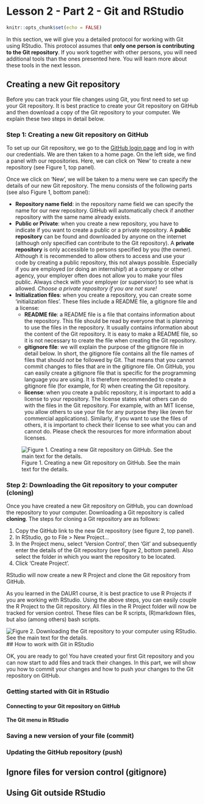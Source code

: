 # Lesson 2 - Part 2 - Git and RStudio

```r
knitr::opts_chunk$set(echo = FALSE)
```

In this section, we will give you a detailed protocol for working with Git using RStudio. This protocol assumes that **only one person is contributing to the Git repository**. If you work together with other persons, you will need additional tools than the ones presented here. You will learn more about these tools in the next lesson.   

## Creating a new Git repository

Before you can track your file changes using Git, you first need to set up your Git repository. It is best practice to create your Git repository on GitHub and then download a copy of the Git repository to your computer. We explain these two steps in detail below.

### Step 1: Creating a new Git repository on GitHub

To set up our Git repository, we go to the [GitHub login page](https://github.com/login) and log in with our credentials. We are then taken to a home page. On the left side, we find a panel with our repositories. Here, we can click on 'New' to create a new repository (see Figure 1, top panel). 

Once we click on 'New', we will be taken to a menu were we can specify the details of our new Git repository. The menu consists of the following parts (see also Figure 1, bottom panel):

- **Repository name field**: in the repository name field we can specify the name for our new repository. GitHub will automatically check if another repository with the same name already exists. 
- **Public or Private**: when you create a new repository, you have to indicate if you want to create a public or a private repository. A **public repository** can be found and downloaded by anyone on the internet (although only specified can contribute to the Git repository). A **private repository** is only accessible to persons specified by you (the owner). Although it is recommended to allow others to access and use your code by creating a public repository, this not always possible. Especially if you are employed (or doing an internship!) at a company or other agency, your employer often does not allow you to make your files public. Always check with your employer (or supervisor) to see what is allowed. *Choose a private repository if you are not sure!*
- **Initialization files**: when you create a repository, you can create some 'initialization files'. These files include a README file, a gitignore file and a license:
  - **README file**: a README file is a file that contains information about the repository. This file should be read by everyone that is planning to use the files in the repository. It usually contains information about the content of the Git repository. It is easy to make a README file, so it is not necessary to create the file when creating the Git repository. 
  - **gitignore file**: we will explain the purpose of the gitignore file in detail below. In short, the gitignore file contains all the file names of files that should *not* be followed by Git. That means that you cannot commit changes to files that are in the gitignore file. On GitHub, you can easily create a gitignore file that is specific for the programming language you are using. It is therefore recommended to create a gitignore file (for example, for R) when creating the Git repository.
  - **license**: when you create a public repository, it is important to add a license to your repository. The license states what others can do with the files in the Git repository. For example, with an MIT license, you allow others to use your file for any purpose they like (even for commercial applications). Similarly, if you want to use the files of others, it is important to check their license to see what you can and cannot do. Please check the resources for more information about licenses.  

![Figure 1. Creating a new Git repository on GitHub. See the main text for the details.](images/lesson22_1_createRepo.png)

### Step 2: Downloading the Git repository to your computer (cloning)

Once you have created a new Git repository on GitHub, you can download the repository to your computer. Downloading a Git repository is called **cloning**. The steps for cloning a Git repository are as follows:

1. Copy the GitHub link to the new Git repository (see figure 2, top panel). 
2. In RStudio, go to File > New Project...
3. In the Project menu, select 'Version Control', then 'Git' and subsequently enter the details of the Git repository (see figure 2, bottom panel). Also select the folder in which you want the repository to be located. 
4. Click 'Create Project'. 

RStudio will now create a new R Project and clone the Git repository from GitHub. 

As you learned in the DAUR1 course, it is best practice to use R Projects if you are working with RStudio. Using the above steps, you can easily couple the R Project to the Git repository. All files in the R Project folder will now be tracked for version control. These files can be R scripts, (R)markdown files, but also (among others) bash scripts. 

![Figure 2. Downloading the Git repository to your computer using RStudio. See the main text for the details. ](images/lesson22_2_downloadRepo.png)
## How to work with Git in RStudio

OK, you are ready to go! You have created your first Git repository and you can now start to add files and track their changes. In this part, we will show you how to commit your changes and how to push your changes to the Git repository on GitHub. 

### Getting started with Git in RStudio

#### Connecting to your Git repository on GitHub

#### The Git menu in RStudio

### Saving a new version of your file (commit)

### Updating the GitHub repository (push)




## Ignore files for version control (gitignore)


## Using Git outside RStudio
